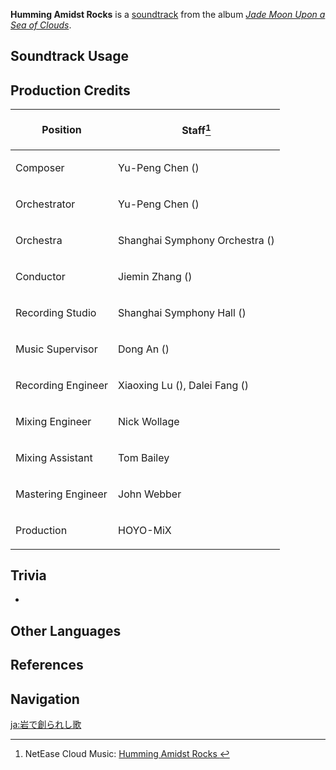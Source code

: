 {{Soundtrack Infobox
|image          = Jade Moon Upon a Sea of Clouds.png
|album          = Jade Moon Upon a Sea of Clouds
|disc           = 2
|number         = 39
|featured       =
|featured2      =
|featured3      =
|featured_disc  =
|featured_disc2 =
|featured_disc3 =
|youtube_id     = tzaJaCtBnDU
|spotify_id     = 7rNi6aLecOfHGdVW8iUWo1
|previous       = Idle Away From Mountains
|next           = Above the Sea of Clouds
}}
'''Humming Amidst Rocks''' is a [[soundtrack]] from the album ''[[Jade Moon Upon a Sea of Clouds]]''.

==Soundtrack Usage==
{{Soundtrack Usage
|location = Huaguang Stone Forest//night; rain;;Wuwang Hill;;Bishui Plain//vault visited in ''[[The Chi of Yore]]''
|domain   = Enter the "border";;Enter the "border" (The Funeral Parlor Has No Master, Yujing Terrace Calls the Troops)
|eventgameplay = Misty Dungeon/2021-05-21;;Misty Dungeon/2021-12-17
}}

==Production Credits==
{| class="wikitable"
! Position
! Staff<ref>NetEase Cloud Music: [https://music.163.com/#/song?id=1492276636 Humming Amidst Rocks {{zh|峭岩作歌}}]</ref>
|-
! Composer
| Yu-Peng Chen ({{zh|陈致逸}})
|-
! Orchestrator
| Yu-Peng Chen ({{zh|陈致逸}})
|-
! Orchestra
| Shanghai Symphony Orchestra ({{zh|上海交响乐团}})
|-
! Conductor
| Jiemin Zhang ({{zh|张洁敏}})
|-
! Recording Studio
| Shanghai Symphony Hall ({{zh|上海交响乐团音乐厅}})
|-
! Music Supervisor
| Dong An ({{zh|安栋}})
|-
! Recording Engineer
| Xiaoxing Lu ({{zh|陆晓幸}}), Dalei Fang ({{zh|房大磊}})
|-
! Mixing Engineer
| Nick Wollage
|-
! Mixing Assistant
| Tom Bailey
|-
! Mastering Engineer
| John Webber
|-
! Production
| HOYO-MiX
|}

==Trivia==
* {{Transclude|Wandering Flight|HuaguangStoneForestLeitmotif|section=1}}

==Other Languages==
{{Other Languages
|en      = Humming Amidst Rocks
|zhs     = 峭岩作歌
|zhs_rm  = Qiàoyán Zuògē
|zht     = 峭岩作歌
|zht_rm  = Qiàoyán Zuògē
|zh_tl   = 
|ja      = 岩で創られし歌
|ja_rm   = Iwa de Tsukurareshi Uta
|ja_tl   = Song Made by Rocks
}}

==References==
{{Reflist}}

==Navigation==
{{Soundtrack Navbox|Jade Moon Upon a Sea of Clouds}}

[[ja:岩で創られし歌]]